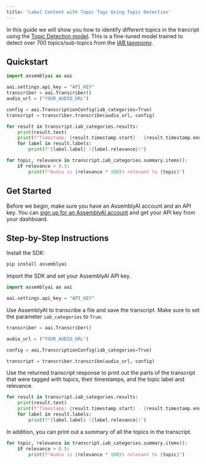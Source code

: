 ```yaml
---
title: 'Label Content with Topic Tags Using Topic Detection'
---
```






In this guide we will show you how to identify different topics in the trancript using the [Topic Detection model](https://www.assemblyai.com/docs/audio-intelligence/topic-detection). This is a fine-tuned model trained to detect over 700 topics/sub-topics from the [IAB taxonomy](https://www.iab.com/guidelines/content-taxonomy/).

## Quickstart

```python
import assemblyai as aai

aai.settings.api_key = "API_KEY"
transcriber = aai.Transcriber()
audio_url = ("YOUR_AUDIO_URL")

config = aai.TranscriptionConfig(iab_categories=True)
transcript = transcriber.transcribe(audio_url, config)

for result in transcript.iab_categories.results:
    print(result.text)
    print(f"Timestamp: {result.timestamp.start} - {result.timestamp.end}")
    for label in result.labels:
        print(f"{label.label} ({label.relevance})")

for topic, relevance in transcript.iab_categories.summary.items():
    if relevance > 0.5:
        print(f"Audio is {relevance * 100}% relevant to {topic}")
```

## Get Started

Before we begin, make sure you have an AssemblyAI account and an API key. You can [sign up for an AssemblyAI account](https://www.assemblyai.com/app) and get your API key from your dashboard.

## Step-by-Step Instructions

Install the SDK:


```bash
pip install assemblyai
```

Import the SDK and set your AssemblyAI API key.


```python
import assemblyai as aai

aai.settings.api_key = "API_KEY"
```

Use AssemblyAI to transcribe a file and save the transcript. Make sure to set the parameter `iab_categories` to `True`.


```python
transcriber = aai.Transcriber()

audio_url = ("YOUR_AUDIO_URL")

config = aai.TranscriptionConfig(iab_categories=True)

transcript = transcriber.transcribe(audio_url, config)
```

Use the returned transcript response to print out the parts of the transcript that were tagged with topics, their timestamps, and the topic label and relevance.


```python
for result in transcript.iab_categories.results:
    print(result.text)
    print(f"Timestamp: {result.timestamp.start} - {result.timestamp.end}")
    for label in result.labels:
        print(f"{label.label} ({label.relevance})")
```

In addition, you can print out a summary of all the topics in the transcript.


```python
for topic, relevance in transcript.iab_categories.summary.items():
    if relevance > 0.5:
        print(f"Audio is {relevance * 100}% relevant to {topic}")
```
